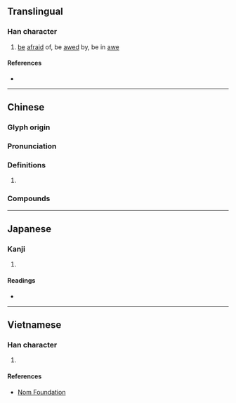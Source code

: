 {{also|懔}}
{{character info/new}}
==Translingual==

===Han character===
{{Han char|rn=61|rad=心|as=13|sn=16|four=90094|canj=PYWD|ids=⿰忄稟}}

# [[be]] [[afraid]] of, be [[awed]] by, be in [[awe]]

====References====
* {{Han ref|kx=0406.020|dkj=11335|dj=0747.020|hdz=42362.091|uh=61CD|ud=25037|bh=BECF|bd=48847}}

----

==Chinese==
{{zh-forms|s=懔}}

===Glyph origin===
{{Han etym}}

===Pronunciation===
{{zh-pron
|m=lǐn
|c=lam5
|mn=lún
|mc=y
|oc=y
|cat=
}}

===Definitions===
{{zh-hanzi}}

# {{rfdef|zh}}

===Compounds===
{{zh-der|交懍恂|懍懍|憯懍|懍然}}

----

==Japanese==

===Kanji===
{{ja-kanji|grade=|rs=心13}}

# {{defn|lang=ja|sort=心13}}

====Readings====
* {{ja-readings|on=[[りん]] (rin), [[らん]] (ran)|kun=[[おそれる]] (osoreru)}}

----

==Vietnamese==

===Han character===
{{vi-readings|rs=心13|hanviet=[[lầm]], [[lẫm]]}}

# {{defn|lang=vi|sort=心13}}

====References====
* [http://nomfoundation.org/common/nom_details.php?codepoint=61cd Nom Foundation]